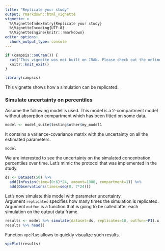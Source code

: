 ```yaml
---
title: "Replicate your study"
output: rmarkdown::html_vignette
vignette: >
  %\VignetteIndexEntry{Replicate your study}
  %\VignetteEncoding{UTF-8}
  %\VignetteEngine{knitr::rmarkdown}
editor_options: 
  chunk_output_type: console
---
```


```r
if (campsis::onCran()) {
  cat("This vignette was not built on CRAN. Please check out the online version [here](https://calvagone.github.io/campsis.doc/articles/v10_replicate_study.html).")
  knitr::knit_exit()
}
```

```r
library(campsis)
```

This vignette shows how a simulation can be replicated.

### Simulate uncertainty on percentiles

Assume the following model is used. This model is a 2-compartment model without absorption compartment which has been fitted on some data.

```r
model <- model_suite$testing$other$my_model1
```

It contains a variance-covariance matrix with the uncertainty on all the estimated parameters.

```r
model
```

We are interested to see the uncertainty on the simulated concentration percentiles over time.
Let's mimic the protocol that was implemented in the study.

```r
ds <- Dataset(50) %>%
  add(Infusion(time=(0:6)*24, amount=1000, compartment=1)) %>%
  add(Observations(times=seq(0, 7*24)))
```

Let's now simulate this model with parameter uncertainty.  
Argument `replicates` specifies how many times the simulation is replicated.  
Argument `outfun` is a function that is going to be called after each simulation on the output data frame.

```r
results <- model %>% simulate(dataset=ds, replicates=10, outfun=~PI(.x, output="Y"), seed=1)
results %>% head()
```

Function `vpcPlot` allows to quickly visualize such results.

```r
vpcPlot(results)
```


